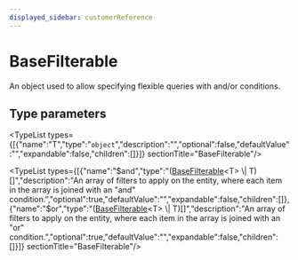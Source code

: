 ```yaml
---
displayed_sidebar: customerReference
---
```



# BaseFilterable

An object used to allow specifying flexible queries with and/or conditions.

## Type parameters

<TypeList types={[{"name":"T","type":"`object`","description":"","optional":false,"defaultValue":"","expandable":false,"children":[]}]}  sectionTitle="BaseFilterable"/>

<TypeList types={[{"name":"$and","type":"([BaseFilterable](customer.BaseFilterable.mdx)&#60;T&#62; \\| T)[]","description":"An array of filters to apply on the entity, where each item in the array is joined with an \"and\" condition.","optional":true,"defaultValue":"","expandable":false,"children":[]},{"name":"$or","type":"([BaseFilterable](customer.BaseFilterable.mdx)&#60;T&#62; \\| T)[]","description":"An array of filters to apply on the entity, where each item in the array is joined with an \"or\" condition.","optional":true,"defaultValue":"","expandable":false,"children":[]}]}  sectionTitle="BaseFilterable"/>
